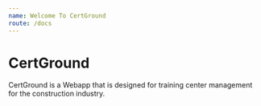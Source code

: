 ```yaml
---
name: Welcome To CertGround
route: /docs
---
```


# CertGround

CertGround is a Webapp that is designed for training center management for the construction industry.
